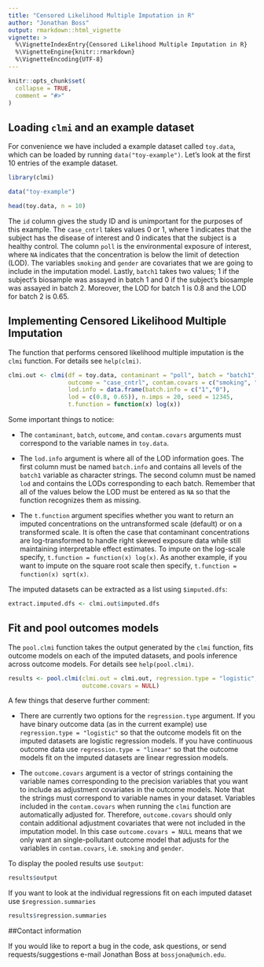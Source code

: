 ```yaml
---
title: "Censored Likelihood Multiple Imputation in R"
author: "Jonathan Boss"
output: rmarkdown::html_vignette
vignette: >
  %\VignetteIndexEntry{Censored Likelihood Multiple Imputation in R}
  %\VignetteEngine{knitr::rmarkdown}
  %\VignetteEncoding{UTF-8}
---
```


```r
knitr::opts_chunk$set(
  collapse = TRUE,
  comment = "#>"
)
```

## Loading `clmi` and an example dataset

For convenience we have included a example dataset called `toy.data`, which can
be loaded by running `data("toy-example")`. Let's look at the first 10 entries
of the example dataset.

```r
library(clmi)

data("toy-example")

head(toy.data, n = 10)
```

The `id` column gives the study ID and is unimportant for the purposes of this
example. The `case_cntrl` takes values 0 or 1, where 1 indicates that the
subject has the disease of interest and 0 indicates that the subject is a
healthy control. The column `poll` is the environmental exposure of interest,
where `NA` indicates that the concentration is below the limit of detection
(LOD). The variables `smoking` and `gender` are covariates that we are going to
include in the imputation model. Lastly, `batch1` takes two values; 1 if the
subject's biosample was assayed in batch 1 and 0 if the subject's biosample was
assayed in batch 2. Moreover, the LOD for batch 1 is 0.8 and the LOD for
batch 2 is 0.65.

## Implementing Censored Likelihood Multiple Imputation

The function that performs censored likelihood multiple imputation is the
`clmi` function. For details see `help(clmi)`.

```r
clmi.out <- clmi(df = toy.data, contaminant = "poll", batch = "batch1",
                 outcome = "case_cntrl", contam.covars = c("smoking", "gender"),
                 lod.info = data.frame(batch.info = c("1","0"),
                 lod = c(0.8, 0.65)), n.imps = 20, seed = 12345,
                 t.function = function(x) log(x))
```

Some important things to notice:

- The `contaminant`, `batch`, `outcome`, and `contam.covars` arguments must
  correspond to the variable names in `toy.data`.

- The `lod.info` argument is where all of the LOD information goes. The first
  column must be named `batch.info` and contains all levels of the `batch1`
  variable as character strings. The second column must be named `lod` and
  contains the LODs corresponding to each batch. Remember that all of the
  values below the LOD must be entered as `NA` so that the function recognizes
  them as missing.

- The `t.function` argument specifies whether you want to return an imputed
  concentrations on the untransformed scale (default) or on a transformed scale.
  It is often the case that contaminant concentrations are log-transformed to
  handle right skewed exposure data while still maintaining interpretable effect
  estimates. To impute on the log-scale specify,
  `t.function = function(x) log(x)`. As another example, if you want to impute
  on the square root scale then specify, `t.function = function(x) sqrt(x)`.

The imputed datasets can be extracted as a list using `$imputed.dfs`:

```r
extract.imputed.dfs <- clmi.out$imputed.dfs
```

## Fit and pool outcomes models

The `pool.clmi` function takes the output generated by the `clmi` function, fits
outcome models on each of the imputed datasets, and pools inference across
outcome models. For details see `help(pool.clmi)`.

```r
results <- pool.clmi(clmi.out = clmi.out, regression.type = "logistic",
                     outcome.covars = NULL)
```

A few things that deserve further comment:

- There are currently two options for the `regression.type` argument. If you
  have binary outcome data (as in the current example) use
  `regression.type = "logistic"` so that the outcome models fit on the imputed
  datasets are logistic regression models. If you have continuous outcome data
  use `regression.type = "linear"` so that the outcome models fit on the
  imputed datasets are linear regression models.

- The `outcome.covars` argument is a vector of strings containing the variable
  names corresponding to the precision variables that you want to include as
  adjustment covariates in the outcome models. Note that the strings must
  correspond to variable names in your dataset. Variables included in the
  `contam.covars` when running the `clmi` function are automatically adjusted
  for. Therefore, `outcome.covars` should only contain additional adjustment
  covariates that were not included in the imputation model. In this case
  `outcome.covars = NULL` means that we only want an single-pollutant outcome
  model that adjusts for the variables in `contam.covars`, i.e. `smoking` and
  `gender`.

To display the pooled results use `$output`:

```r
results$output
```

If you want to look at the individual regressions fit on each imputed dataset use
  `$regression.summaries`

```r
results$regression.summaries
```

##Contact information

If you would like to report a bug in the code, ask questions, or send
requests/suggestions e-mail Jonathan Boss at `bossjona@umich.edu`.
